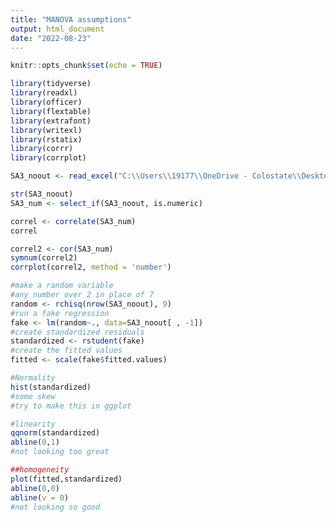 ```yaml
---
title: "MANOVA assumptions"
output: html_document
date: "2022-08-23"
---
```


```r
knitr::opts_chunk$set(echo = TRUE)
```

```r
library(tidyverse)
library(readxl)
library(officer)
library(flextable)
library(extrafont)
library(writexl)
library(rstatix)
library(corrr)
library(corrplot)
```

```r
SA3_noout <- read_excel("C:\\Users\\19177\\OneDrive - Colostate\\Desktop\\Dissertation\\headscan_dissertation\\SA3_noout.xlsx")
```


```r
str(SA3_noout)
SA3_num <- select_if(SA3_noout, is.numeric)
```


```r
correl <- correlate(SA3_num)
correl
```
```r
correl2 <- cor(SA3_num)
symnum(correl2)
corrplot(correl2, method = 'number')
```

```r
#make a random variable
#any number over 2 in place of 7
random <- rchisq(nrow(SA3_noout), 9)
#run a fake regression
fake <- lm(random~., data=SA3_noout[ , -1])
#create standardized residuals 
standardized <- rstudent(fake)
#create the fitted values 
fitted <- scale(fake$fitted.values)
```

```r
#Normality
hist(standardized)
#some skew
#try to make this in ggplot
```

```r
#linearity
qqnorm(standardized)
abline(0,1)
#not looking too great
```

```r
##homogeneity
plot(fitted,standardized)
abline(0,0)
abline(v = 0)
#not looking so good
```

